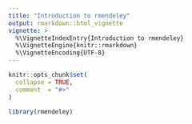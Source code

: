 ```yaml
---
title: "Introduction to rmendeley"
output: rmarkdown::html_vignette
vignette: >
  %\VignetteIndexEntry{Introduction to rmendeley}
  %\VignetteEngine{knitr::rmarkdown}
  %\VignetteEncoding{UTF-8}
---
```


```r
knitr::opts_chunk$set(
  collapse = TRUE,
  comment  = "#>"
)
```


```r
library(rmendeley)
```

